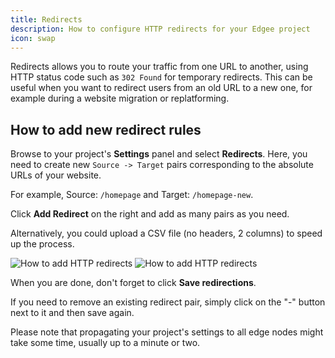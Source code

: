 ```yaml
---
title: Redirects
description: How to configure HTTP redirects for your Edgee project
icon: swap
---
```



<EdgeeSdk />

Redirects allows you to route your traffic from one URL to another, using HTTP status code such as `302 Found` for temporary redirects.
This can be useful when you want to redirect users from an old URL to a new one, for example during a website migration or replatforming.

## How to add new redirect rules

Browse to your project's **Settings** panel and select **Redirects**.
Here, you need to create new `Source -> Target` pairs corresponding to the absolute URLs of your website.

For example, Source: `/homepage` and Target: `/homepage-new`.

Click **Add Redirect** on the right and add as many pairs as you need.

Alternatively, you could upload a CSV file (no headers, 2 columns) to speed up the process.

<Frame caption="How to define HTTP redirects. Click on the image to zoom in.">
    <img
        className="block dark:hidden"
        src="/images/redirects.png"
        alt="How to add HTTP redirects"
        dark:hidden
    />
    <img
        className="hidden dark:block"
        src="/images/redirects-dark.png"
        alt="How to add HTTP redirects"
    />
</Frame>


When you are done, don't forget to click **Save redirections**.

If you need to remove an existing redirect pair, simply click on the "-" button next to it and then save again.

<Note>
Please note that propagating your project's settings to all edge nodes might take some time, usually up to a minute or two.
</Note>
